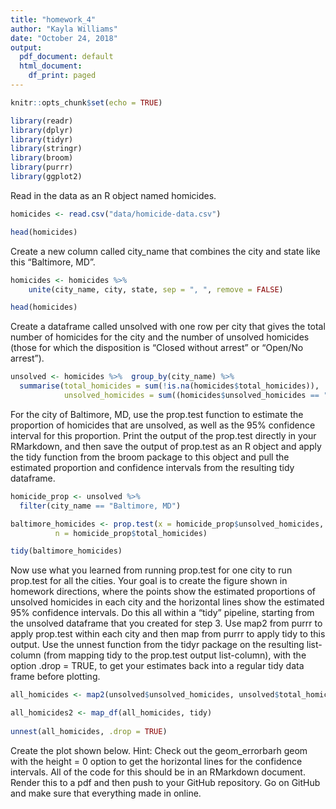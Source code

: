 ```yaml
---
title: "homework_4"
author: "Kayla Williams"
date: "October 24, 2018"
output:
  pdf_document: default
  html_document:
    df_print: paged
---
```


```r
knitr::opts_chunk$set(echo = TRUE)
```

```r
library(readr)
library(dplyr)
library(tidyr)
library(stringr)
library(broom)
library(purrr)
library(ggplot2)
```

Read in the data as an R object named homicides.
```r
homicides <- read.csv("data/homicide-data.csv")

head(homicides)
```


Create a new column called city_name that combines the city and state like this “Baltimore, MD”.

```r
homicides <- homicides %>%
    unite(city_name, city, state, sep = ", ", remove = FALSE)

head(homicides)
```


Create a dataframe called unsolved with one row per city that gives the total number of homicides for the city and the number of unsolved homicides (those for which the disposition is “Closed without arrest” or “Open/No arrest”).

```r
unsolved <- homicides %>%  group_by(city_name) %>% 
  summarise(total_homicides = sum(!is.na(homicides$total_homicides)),
            unsolved_homicides = sum((homicides$unsolved_homicides == "TRUE")))

```


For the city of Baltimore, MD, use the prop.test function to estimate the proportion of homicides that are unsolved, as well as the 95% confidence interval for this proportion. Print the output of the prop.test directly in your RMarkdown, and then save the output of prop.test as an R object and apply the tidy function from the broom package to this object and pull the estimated proportion and confidence intervals from the resulting tidy dataframe.

```r
homicide_prop <- unsolved %>% 
  filter(city_name == "Baltimore, MD")

baltimore_homicides <- prop.test(x = homicide_prop$unsolved_homicides, 
          n = homicide_prop$total_homicides)

tidy(baltimore_homicides)
```


Now use what you learned from running prop.test for one city to run prop.test for all the cities. Your goal is to create the figure shown in homework directions, where the points show the estimated proportions of unsolved homicides in each city and the horizontal lines show the estimated 95% confidence intervals. Do this all within a “tidy” pipeline, starting from the unsolved dataframe that you created for step 3. Use map2 from purrr to apply prop.test within each city and then map from purrr to apply tidy to this output. Use the unnest function from the tidyr package on the resulting list-column (from mapping tidy to the prop.test output list-column), with the option .drop = TRUE, to get your estimates back into a regular tidy data frame before plotting.

```r
all_homicides <- map2(unsolved$unsolved_homicides, unsolved$total_homicides, .f = prop.test)

all_homicides2 <- map_df(all_homicides, tidy)  
  
unnest(all_homicides, .drop = TRUE)
```


Create the plot shown below. Hint: Check out the geom_errorbarh geom with the height = 0 option to get the horizontal lines for the confidence intervals.
All of the code for this should be in an RMarkdown document. Render this to a pdf and then push to your GitHub repository. Go on GitHub and make sure that everything made in online.

```r

```

